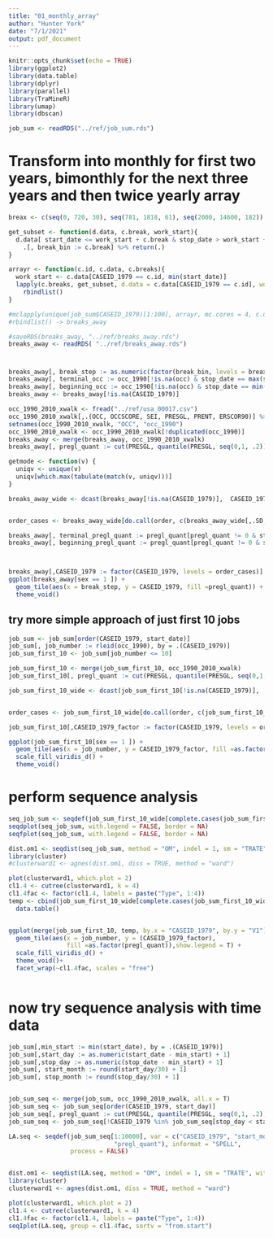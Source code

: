 ```yaml
---
title: "01_monthly_array"
author: "Hunter York"
date: "7/1/2021"
output: pdf_document
---
```


```r
knitr::opts_chunk$set(echo = TRUE)
library(ggplot2)
library(data.table)
library(dplyr)
library(parallel)
library(TraMineR)
library(umap)
library(dbscan)

job_sum <- readRDS("../ref/job_sum.rds")
```

# Transform into monthly for first two years, bimonthly for the next three years and then twice yearly array

```r
breax <- c(seq(0, 720, 30), seq(781, 1818, 61), seq(2000, 14600, 182))

get_subset <- function(d.data, c.break, work_start){
  d.data[ start_date <= work_start + c.break & stop_date > work_start + c.break] %>%  
    .[, break_bin := c.break] %>% return(.)
}

arrayr <- function(c.id, c.data, c.breaks){
  work_start <- c.data[CASEID_1979 == c.id, min(start_date)]
  lapply(c.breaks, get_subset, d.data = c.data[CASEID_1979 == c.id], work_start = work_start) %>% 
    rbindlist()
}

#mclapply(unique(job_sum$CASEID_1979)[1:100], arrayr, mc.cores = 4, c.data = job_sum, c.breaks = breax) %>%
#rbindlist() -> breaks_away

#saveRDS(breaks_away, "../ref/breaks_away.rds")
breaks_away <- readRDS( "../ref/breaks_away.rds")
```

# 

```r
breaks_away[, break_step := as.numeric(factor(break_bin, levels = breax))]
breaks_away[, terminal_occ := occ_1990[!is.na(occ) & stop_date == max(stop_date)][1], by = .(CASEID_1979)]
breaks_away[, beginning_occ := occ_1990[!is.na(occ) & stop_date == min(stop_date)][1], by = .(CASEID_1979)]
breaks_away <- breaks_away[!is.na(CASEID_1979)]

occ_1990_2010_xwalk <- fread("../ref/usa_00017.csv")
occ_1990_2010_xwalk[,.(OCC, OCCSCORE, SEI, PRESGL, PRENT, ERSCOR90)] %>% unique() -> occ_1990_2010_xwalk
setnames(occ_1990_2010_xwalk, "OCC", "occ_1990")
occ_1990_2010_xwalk <- occ_1990_2010_xwalk[!duplicated(occ_1990)]
breaks_away <- merge(breaks_away, occ_1990_2010_xwalk)
breaks_away[, pregl_quant := cut(PRESGL, quantile(PRESGL, seq(0,1, .2)))]

getmode <- function(v) {
  uniqv <- unique(v)
  uniqv[which.max(tabulate(match(v, uniqv)))]
}

breaks_away_wide <- dcast(breaks_away[!is.na(CASEID_1979)],  CASEID_1979~ break_step , value.var = "pregl_quant", fun.aggregate = getmode)


order_cases <- breaks_away_wide[do.call(order, c(breaks_away_wide[,.SD, .SDcols = names(breaks_away_wide)[-1]], list(decreasing = T))),]$CASEID_1979

breaks_away[, terminal_pregl_quant := pregl_quant[pregl_quant != 0 & stop_date == max(stop_date)][1], by = .(CASEID_1979)]
breaks_away[, beginning_pregl_quant := pregl_quant[pregl_quant != 0 & stop_date == min(stop_date)][1], by = .(CASEID_1979)]



breaks_away[,CASEID_1979 := factor(CASEID_1979, levels = order_cases)]
ggplot(breaks_away[sex == 1 ]) + 
  geom_tile(aes(x = break_step, y = CASEID_1979, fill =pregl_quant)) + 
  theme_void()

```

## try more simple approach of just first 10 jobs

```r
job_sum <- job_sum[order(CASEID_1979, start_date)]
job_sum[, job_number := rleid(occ_1990), by = .(CASEID_1979)]
job_sum_first_10 <- job_sum[job_number <= 10]

job_sum_first_10 <- merge(job_sum_first_10, occ_1990_2010_xwalk)
job_sum_first_10[, pregl_quant := cut(PRESGL, quantile(PRESGL, seq(0,1, .2)), labels = 1:5)]

job_sum_first_10_wide <- dcast(job_sum_first_10[!is.na(CASEID_1979)],  CASEID_1979~ job_number , value.var = "pregl_quant", fun.aggregate = getmode)


order_cases <- job_sum_first_10_wide[do.call(order, c(job_sum_first_10_wide[,.SD, .SDcols = names(job_sum_first_10_wide)[-1]], list(decreasing = T))),]$CASEID_1979

job_sum_first_10[,CASEID_1979_factor := factor(CASEID_1979, levels = order_cases) ]

ggplot(job_sum_first_10[sex == 1 ]) + 
  geom_tile(aes(x = job_number, y = CASEID_1979_factor, fill =as.factor(pregl_quant)),show.legend = T) + 
  scale_fill_viridis_d() +
  theme_void()
```

# perform sequence analysis

```r

seq_job_sum <- seqdef(job_sum_first_10_wide[complete.cases(job_sum_first_10_wide)], var = 2:11)
seqdplot(seq_job_sum, with.legend = FALSE, border = NA)
seqfplot(seq_job_sum, with.legend = FALSE, border = NA)

dist.om1 <- seqdist(seq_job_sum, method = "OM", indel = 1, sm = "TRATE")
library(cluster)
#clusterward1 <- agnes(dist.om1, diss = TRUE, method = "ward")

plot(clusterward1, which.plot = 2)
cl1.4 <- cutree(clusterward1, k = 4)
cl1.4fac <- factor(cl1.4, labels = paste("Type", 1:4))
temp <- cbind(job_sum_first_10_wide[complete.cases(job_sum_first_10_wide), CASEID_1979], cl1.4fac) %>% 
  data.table()


ggplot(merge(job_sum_first_10, temp, by.x = "CASEID_1979", by.y = "V1")) + 
  geom_tile(aes(x = job_number, y = (CASEID_1979_factor),
                fill =as.factor(pregl_quant)),show.legend = T) + 
  scale_fill_viridis_d() +
  theme_void()+
  facet_wrap(~cl1.4fac, scales = "free")



```

# now try sequence analysis with time data

```r
job_sum[,min_start := min(start_date), by = .(CASEID_1979)]
job_sum[,start_day := as.numeric(start_date - min_start) + 1]
job_sum[,stop_day := as.numeric(stop_date - min_start) + 1]
job_sum[, start_month := round(start_day/30) + 1]
job_sum[, stop_month := round(stop_day/30) + 1]


job_sum_seq <- merge(job_sum, occ_1990_2010_xwalk, all.x = T)
job_sum_seq <- job_sum_seq[order(CASEID_1979, start_day)]
job_sum_seq[, pregl_quant := cut(PRESGL, quantile(PRESGL, seq(0,1, .2), na.rm = T), labels = 1:5)]
job_sum_seq <- job_sum_seq[!CASEID_1979 %in% job_sum_seq[stop_day < start_day, unique(CASEID_1979)]]

LA.seq <- seqdef(job_sum_seq[1:10000], var = c("CASEID_1979", "start_month", "stop_month",
                             "pregl_quant"), informat = "SPELL",
                 process = FALSE)


dist.om1 <- seqdist(LA.seq, method = "OM", indel = 1, sm = "TRATE", with.missing = T)
library(cluster)
clusterward1 <- agnes(dist.om1, diss = TRUE, method = "ward")

plot(clusterward1, which.plot = 2)
cl1.4 <- cutree(clusterward1, k = 4)
cl1.4fac <- factor(cl1.4, labels = paste("Type", 1:4))
seqIplot(LA.seq, group = cl1.4fac, sortv = "from.start")



```

